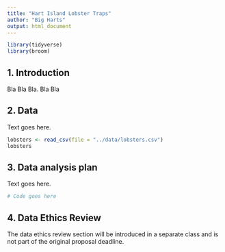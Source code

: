 ```yaml
---
title: "Hart Island Lobster Traps"
author: "Big Harts"
output: html_document
---
```


```r
library(tidyverse)
library(broom)

```

## 1. Introduction

 Bla Bla Bla. Bla Bla

## 2. Data

Text goes here.

```r
lobsters <- read_csv(file = "../data/lobsters.csv")
lobsters
```

## 3. Data analysis plan

Text goes here.


```r
# Code goes here
```


## 4. Data Ethics Review

The data ethics review section will be introduced in a separate class and is not part of the original proposal deadline.


